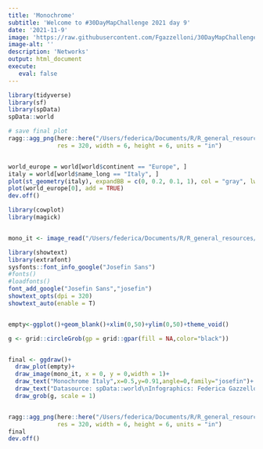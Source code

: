 ```yaml
---
title: 'Monochrome'
subtitle: 'Welcome to #30DayMapChallenge 2021 day 9'
date: '2021-11-9'
image: 'https://raw.githubusercontent.com/Fgazzelloni/30DayMapChallenge/master/2021/day9_monochrome/day9_monochrome.png'
image-alt: ''
description: 'Networks'
output: html_document
execute: 
   eval: false
---
```




```r
library(tidyverse)
library(sf)
library(spData)
spData::world
```


```r
# save final plot
ragg::agg_png(here::here("/Users/federica/Documents/R/R_general_resources/30DayMapChallenge/day9_monochrome/monochrome.png"),
              res = 320, width = 6, height = 6, units = "in")


world_europe = world[world$continent == "Europe", ]
italy = world[world$name_long == "Italy", ]
plot(st_geometry(italy), expandBB = c(0, 0.2, 0.1, 1), col = "gray", lwd = 3)
plot(world_europe[0], add = TRUE)
dev.off()
```
```r
library(cowplot)
library(magick)


mono_it <- image_read("/Users/federica/Documents/R/R_general_resources/30DayMapChallenge/day9_monochrome/monochrome.png")

library(showtext)
library(extrafont)
sysfonts::font_info_google("Josefin Sans")
#fonts()
#loadfonts()
font_add_google("Josefin Sans","josefin")
showtext_opts(dpi = 320)
showtext_auto(enable = T)


empty<-ggplot()+geom_blank()+xlim(0,50)+ylim(0,50)+theme_void()

g <- grid::circleGrob(gp = grid::gpar(fill = NA,color="black"))


final <- ggdraw()+
  draw_plot(empty)+
  draw_image(mono_it, x = 0, y = 0,width = 1)+
  draw_text("Monochrome Italy",x=0.5,y=0.91,angle=0,family="josefin")+
  draw_text("Datasource: spData::world\nInfographics: Federica Gazzelloni",x=0.5,y=0.15,family="josefin",size=9)+
  draw_grob(g, scale = 1)


ragg::agg_png(here::here("/Users/federica/Documents/R/R_general_resources/30DayMapChallenge/day9_monochrome/monochrome.png"),
              res = 320, width = 6, height = 6, units = "in")
final
dev.off()
```

